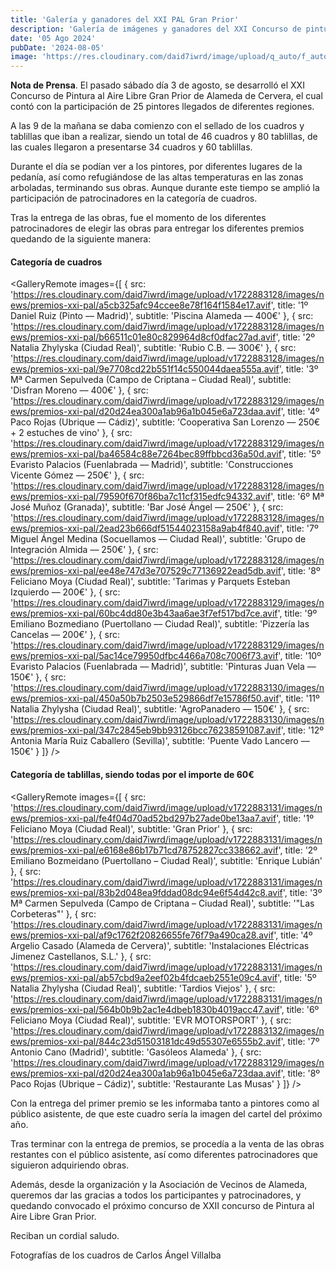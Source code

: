 ```yaml
---
title: 'Galería y ganadores del XXI PAL Gran Prior'
description: 'Galería de imágenes y ganadores del XXI Concurso de pintura al aire libre Gran Prior'
date: '05 Ago 2024'
pubDate: '2024-08-05'
image: 'https://res.cloudinary.com/daid7iwrd/image/upload/q_auto/f_auto/w_800/v1722883128/images/news/premios-xxi-pal/a5cb325afc94ccee8e78f164f1584e17.avif'
---
```



**Nota de Prensa**. El pasado sábado día 3 de agosto, se desarrolló el XXI Concurso de Pintura al Aire Libre Gran Prior de Alameda de Cervera, el cual contó con la participación de 25 pintores llegados de diferentes regiones.

A las 9 de la mañana se daba comienzo con el sellado de los cuadros y tablillas que iban a realizar, siendo un total de 46 cuadros y 80 tablillas, de las cuales llegaron a presentarse 34 cuadros y 60 tablillas.

Durante el día se podían ver a los pintores, por diferentes lugares de la pedanía, así como refugiándose de las altas temperaturas en las zonas arboladas, terminando sus obras. Aunque durante este tiempo se amplió la participación de patrocinadores en la categoría de cuadros.

Tras la entrega de las obras, fue el momento de los diferentes patrocinadores de elegir las obras para entregar los diferentes premios quedando de la siguiente manera:

<h4 class='text-lg font-medium'>Categoría de cuadros</h4>

<GalleryRemote
	images={[
		{
			src: 'https://res.cloudinary.com/daid7iwrd/image/upload/v1722883128/images/news/premios-xxi-pal/a5cb325afc94ccee8e78f164f1584e17.avif',
			title: '1º Daniel Ruiz (Pinto –– Madrid)',
			subtitle: 'Piscina Alameda –– 400€'
		},
		{
			src: 'https://res.cloudinary.com/daid7iwrd/image/upload/v1722883128/images/news/premios-xxi-pal/b66511c01e80c829964d8cf0dfac27ad.avif',
			title: '2º Natalia Zhylyska (Ciudad Real)',
			subtitle: 'Rubio C.B. –– 300€'
		},
		{
			src: 'https://res.cloudinary.com/daid7iwrd/image/upload/v1722883128/images/news/premios-xxi-pal/9e7708cd22b551f14c550044daea555a.avif',
			title: '3º Mª Carmen Sepulveda (Campo de Criptana – Ciudad Real)',
			subtitle: 'Disfran Moreno –– 400€'
		},
		{
			src: 'https://res.cloudinary.com/daid7iwrd/image/upload/v1722883129/images/news/premios-xxi-pal/d20d24ea300a1ab96a1b045e6a723daa.avif',
			title: '4º Paco Rojas (Ubrique –– Cádiz)',
			subtitle: 'Cooperativa San Lorenzo –– 250€ + 2 estuches de vino'
		},
		{
			src: 'https://res.cloudinary.com/daid7iwrd/image/upload/v1722883129/images/news/premios-xxi-pal/ba46584c88e7264bec89ffbbcd36a50d.avif',
			title: '5º Evaristo Palacios (Fuenlabrada –– Madrid)',
			subtitle: 'Construcciones Vicente Gómez –– 250€'
		},
		{
			src: 'https://res.cloudinary.com/daid7iwrd/image/upload/v1722883128/images/news/premios-xxi-pal/79590f670f86ba7c11cf315edfc94332.avif',
			title: '6º Mª José Muñoz (Granada)',
			subtitle: 'Bar José Ángel –– 250€'
		},
		{
			src: 'https://res.cloudinary.com/daid7iwrd/image/upload/v1722883128/images/news/premios-xxi-pal/2ead23b666df51544023158a9ab4f840.avif',
			title: '7º Miguel Ángel Medina (Socuellamos –– Ciudad Real)',
			subtitle: 'Grupo de Integración Almida –– 250€'
		},
		{
			src: 'https://res.cloudinary.com/daid7iwrd/image/upload/v1722883128/images/news/premios-xxi-pal/ee48e747d3e707529c77136922ead5db.avif',
			title: '8º Feliciano Moya (Ciudad Real)',
			subtitle: 'Tarimas y Parquets Esteban Izquierdo –– 200€'
		},
		{
			src: 'https://res.cloudinary.com/daid7iwrd/image/upload/v1722883129/images/news/premios-xxi-pal/60bc4dd80e3b43aa6ae3f7ef517bd7ce.avif',
			title: '9º Emiliano Bozmediano (Puertollano –– Ciudad Real)',
			subtitle: 'Pizzería las Cancelas –– 200€'
		},
		{
			src: 'https://res.cloudinary.com/daid7iwrd/image/upload/v1722883129/images/news/premios-xxi-pal/5ac14ce79950dfbc4466a708c7006f73.avif',
			title: '10º Evaristo Palacios (Fuenlabrada –– Madrid)',
			subtitle: 'Pinturas Juan Vela –– 150€'
		},
		{
			src: 'https://res.cloudinary.com/daid7iwrd/image/upload/v1722883130/images/news/premios-xxi-pal/450a50b7b2503e529866df7e15786f50.avif',
			title: '11º Natalia Zhylysha (Ciudad Real)',
			subtitle: 'AgroPanadero –– 150€'
		},
		{
			src: 'https://res.cloudinary.com/daid7iwrd/image/upload/v1722883130/images/news/premios-xxi-pal/347c2845eb9bb93126bcc76238591087.avif',
			title: '12º Antonia María Ruiz Caballero (Sevilla)',
			subtitle: 'Puente Vado Lancero –– 150€'
		}
	]}
/>

<h4 class='text-lg font-medium'>Categoría de tablillas, siendo todas por el importe de 60€</h4>

<GalleryRemote
	images={[
		{
			src: 'https://res.cloudinary.com/daid7iwrd/image/upload/v1722883131/images/news/premios-xxi-pal/fe4f04d70ad52bd297b27ade0be13aa7.avif',
			title: '1º Feliciano Moya (Ciudad Real)',
			subtitle: 'Gran Prior'
		},
		{
			src: 'https://res.cloudinary.com/daid7iwrd/image/upload/v1722883131/images/news/premios-xxi-pal/e6168e86b17b71cd78752827cc338662.avif',
			title: '2º Emiliano Bozmeidano (Puertollano – Ciudad Real)',
			subtitle: 'Enrique Lubián'
		},
		{
			src: 'https://res.cloudinary.com/daid7iwrd/image/upload/v1722883131/images/news/premios-xxi-pal/83b2d048ea9fddad08dc94e6f54d42c8.avif',
			title: '3º Mª Carmen Sepulveda (Campo de Criptana – Ciudad Real)',
			subtitle: '"Las Corbeteras"'
		},
		{
			src: 'https://res.cloudinary.com/daid7iwrd/image/upload/v1722883131/images/news/premios-xxi-pal/af9c1762f20826655fe76f79a490ca28.avif',
			title: '4º Argelio Casado (Alameda de Cervera)',
			subtitle: 'Instalaciones Eléctricas Jimenez Castellanos, S.L.'
		},
		{
			src: 'https://res.cloudinary.com/daid7iwrd/image/upload/v1722883131/images/news/premios-xxi-pal/ab57cbd9a2eef02b4fdcaeb2551e09c4.avif',
			title: '5º Natalia Zhylysha (Ciudad Real)',
			subtitle: 'Tardios Viejos'
		},
		{
			src: 'https://res.cloudinary.com/daid7iwrd/image/upload/v1722883131/images/news/premios-xxi-pal/564b0b9b2ac1e4dbeb1830b4019acc47.avif',
			title: '6º Feliciano Moya (Ciudad Real)',
			subtitle: 'EVR MOTORSPORT'
		},
		{
			src: 'https://res.cloudinary.com/daid7iwrd/image/upload/v1722883132/images/news/premios-xxi-pal/844c23d51503181dc49d55307e6555b2.avif',
			title: '7º Antonio Cano (Madrid)',
			subtitle: 'Gasóleos Alameda'
		},
		{
			src: 'https://res.cloudinary.com/daid7iwrd/image/upload/v1722883129/images/news/premios-xxi-pal/d20d24ea300a1ab96a1b045e6a723daa.avif',
			title: '8º Paco Rojas (Ubrique – Cádiz)',
			subtitle: 'Restaurante Las Musas'
		}
	]}
/>

Con la entrega del primer premio se les informaba tanto a pintores como al público asistente, de que este cuadro sería la imagen del cartel del próximo año.

Tras terminar con la entrega de premios, se procedía a la venta de las obras restantes con el público asistente, así como diferentes patrocinadores que siguieron adquiriendo obras.

Además, desde la organización y la Asociación de Vecinos de Alameda, queremos dar las gracias a todos los participantes y patrocinadores, y quedando convocado el próximo concurso de XXII concurso de Pintura al Aire Libre Gran Prior.

Reciban un cordial saludo.

<Gallery folder='pal-2024' />

<aside class='text-sm italic'>
	<span>Fotografías de los cuadros de Carlos Ángel Villalba</span>
</aside>
